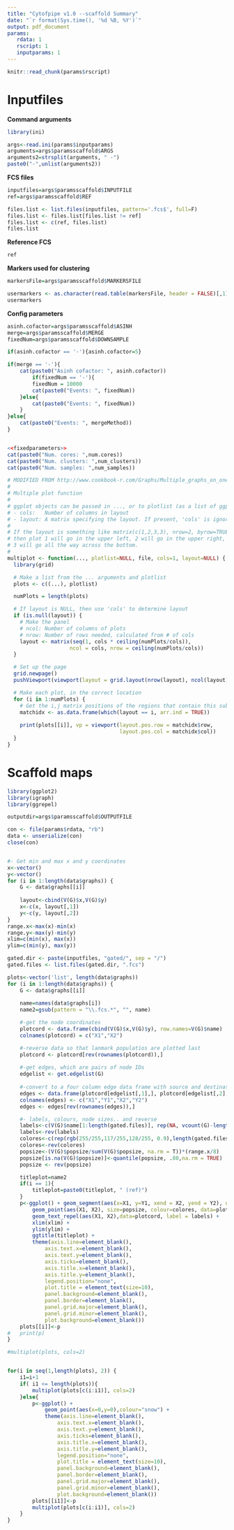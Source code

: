 ```yaml
---
title: "Cytofpipe v1.0 --scaffold Summary" 
date: "`r format(Sys.time(), '%d %B, %Y')`" 
output: pdf_document 
params:
   rdata: 1
   rscript: 1
   inputparams: 1
---
```



```r
knitr::read_chunk(params$rscript)
```


# Inputfiles

**Command arguments**
```r

library(ini)

args<-read.ini(params$inputparams)
arguments=args$paramsscaffold$ARGS
arguments2=strsplit(arguments, " -")
paste0("-",unlist(arguments2))
```

**FCS files**
```r

inputfiles=args$paramsscaffold$INPUTFILE
ref=args$paramsscaffold$REF

files.list <- list.files(inputfiles, pattern='.fcs$', full=F)
files.list <- files.list[files.list != ref]
files.list <- c(ref, files.list)
files.list
```

**Reference FCS**
```r
ref
```

**Markers used for clustering**
```r

markersFile=args$paramsscaffold$MARKERSFILE

usermarkers <- as.character(read.table(markersFile, header = FALSE)[,1])
usermarkers
```

**Config parameters**
```r

asinh.cofactor=args$paramsscaffold$ASINH
merge=args$paramsscaffold$MERGE
fixedNum=args$paramsscaffold$DOWNSAMPLE

if(asinh.cofactor == '-'){asinh.cofactor=5}

if(merge == '-'){
	cat(paste0("Asinh cofactor: ", asinh.cofactor))
        if(fixedNum == '-'){
		fixedNum = 10000
		cat(paste0("Events: ", fixedNum))
	}else{
		cat(paste0("Events: ", fixedNum))
	}
}else{
	cat(paste0("Events: ", mergeMethod))
}


<<fixedparameters>>
cat(paste0("Num. cores: ",num.cores))
cat(paste0("Num. clusters: ",num_clusters))
cat(paste0("Num. samples: ",num_samples))

```


```r

# MODIFIED FROM http://www.cookbook-r.com/Graphs/Multiple_graphs_on_one_page_(ggplot2)/
#
# Multiple plot function 
#
# ggplot objects can be passed in ..., or to plotlist (as a list of ggplot objects)
# - cols:   Number of columns in layout
# - layout: A matrix specifying the layout. If present, 'cols' is ignored.
#
# If the layout is something like matrix(c(1,2,3,3), nrow=2, byrow=TRUE),
# then plot 1 will go in the upper left, 2 will go in the upper right, and
# 3 will go all the way across the bottom.
#
multiplot <- function(..., plotlist=NULL, file, cols=1, layout=NULL) {
  library(grid)

  # Make a list from the ... arguments and plotlist
  plots <- c((...), plotlist)

  numPlots = length(plots)

  # If layout is NULL, then use 'cols' to determine layout
  if (is.null(layout)) {
    # Make the panel
    # ncol: Number of columns of plots
    # nrow: Number of rows needed, calculated from # of cols
    layout <- matrix(seq(1, cols * ceiling(numPlots/cols)),
                    ncol = cols, nrow = ceiling(numPlots/cols))
  }

  # Set up the page
  grid.newpage()
  pushViewport(viewport(layout = grid.layout(nrow(layout), ncol(layout))))

  # Make each plot, in the correct location
  for (i in 1:numPlots) {
    # Get the i,j matrix positions of the regions that contain this subplot
    matchidx <- as.data.frame(which(layout == i, arr.ind = TRUE))
 
    print(plots[[i]], vp = viewport(layout.pos.row = matchidx$row,
                                    layout.pos.col = matchidx$col))
  }
}

```


\newpage

# Scaffold maps

```r

library(ggplot2)
library(igraph)
library(ggrepel)

outputdir=args$paramsscaffold$OUTPUTFILE

con <- file(params$rdata, "rb")
data <- unserialize(con)
close(con)


#- Get min and max x and y coordinates
x<-vector()
y<-vector()
for (i in 1:length(data$graphs)) {
	G <- data$graphs[[i]]
	
	layout<-cbind(V(G)$x,V(G)$y)  
	x<-c(x, layout[,1])
	y<-c(y, layout[,2])
}
range.x<-max(x)-min(x)
range.y<-max(y)-min(y)
xlim=c(min(x), max(x))
ylim=c(min(y), max(y))

gated.dir <- paste(inputfiles, "gated/", sep = "/")
gated.files <- list.files(gated.dir, ".fcs")

plots<-vector('list', length(data$graphs))
for (i in 1:length(data$graphs)) {
	G <- data$graphs[[i]]
	
	name=names(data$graphs[i])
	name2=gsub(pattern = "\\.fcs.*", "", name)    

	#-get the node coordinates
	plotcord <- data.frame(cbind(V(G)$x,V(G)$y), row.names=V(G)$name)
	colnames(plotcord) = c("X1","X2")

	#-reverse data so that lanmark populatios are plotted last
	plotcord <- plotcord[rev(rownames(plotcord)),]
	
	#-get edges, which are pairs of node IDs
	edgelist <- get.edgelist(G)
	
	#-convert to a four column edge data frame with source and destination coordinates, and reverse
	edges <- data.frame(plotcord[edgelist[,1],], plotcord[edgelist[,2],])
	colnames(edges) <- c("X1","Y1","X2","Y2")
	edges <- edges[rev(rownames(edges)),]

	#- labels, colours, node sizes.. and reverse
	labels<-c(V(G)$name[1:length(gated.files)], rep(NA, vcount(G)-length(gated.files)))
	labels<-rev(labels)
	colores<-c(rep(rgb(255/255,117/255,128/255, 0.9),length(gated.files)), rep(rgb(79/255, 147/255, 222/255, 0.3), vcount(G)-length(gated.files)))
	colores<-rev(colores)
	popsize<-(V(G)$popsize/sum(V(G)$popsize, na.rm = T))*(range.x/8)
	popsize[is.na(V(G)$popsize)]<-quantile(popsize, .80,na.rm = TRUE)
	popsize <- rev(popsize)

	titleplot=name2
	if(i == 1){
		titleplot=paste0(titleplot, " (ref)")
	}
	p<-ggplot() + geom_segment(aes(x=X1, y=Y1, xend = X2, yend = Y2), data=edges, size = 0.5, colour="grey") + 
		geom_point(aes(X1, X2), size=popsize, colour=colores, data=plotcord) +
		geom_text_repel(aes(X1, X2),data=plotcord, label = labels) +
		xlim(xlim) +
		ylim(ylim) +
		ggtitle(titleplot) +
		theme(axis.line=element_blank(),
			axis.text.x=element_blank(),
			axis.text.y=element_blank(),
			axis.ticks=element_blank(),
			axis.title.x=element_blank(),
			axis.title.y=element_blank(),
			legend.position="none",
			plot.title = element_text(size=10),
			panel.background=element_blank(),
			panel.border=element_blank(),
			panel.grid.major=element_blank(),
			panel.grid.minor=element_blank(),
			plot.background=element_blank())
	plots[[i]]<-p
#	print(p)
}

#multiplot(plots, cols=2)


for(i in seq(1,length(plots), 2)) {
	i1=i+1
	if( i1 <= length(plots)){
		multiplot(plots[c(i:i1)], cols=2)
	}else{
		p<-ggplot() +
			geom_point(aes(x=0,y=0),colour="snow") +
			theme(axis.line=element_blank(),
				axis.text.x=element_blank(),
				axis.text.y=element_blank(),
				axis.ticks=element_blank(),
				axis.title.x=element_blank(),
				axis.title.y=element_blank(),
				legend.position="none",
				plot.title = element_text(size=10),
				panel.background=element_blank(),
				panel.border=element_blank(),
				panel.grid.major=element_blank(),
				panel.grid.minor=element_blank(),
				plot.background=element_blank())
		plots[[i1]]<-p
		multiplot(plots[c(i:i1)], cols=2)
	}
}

```


